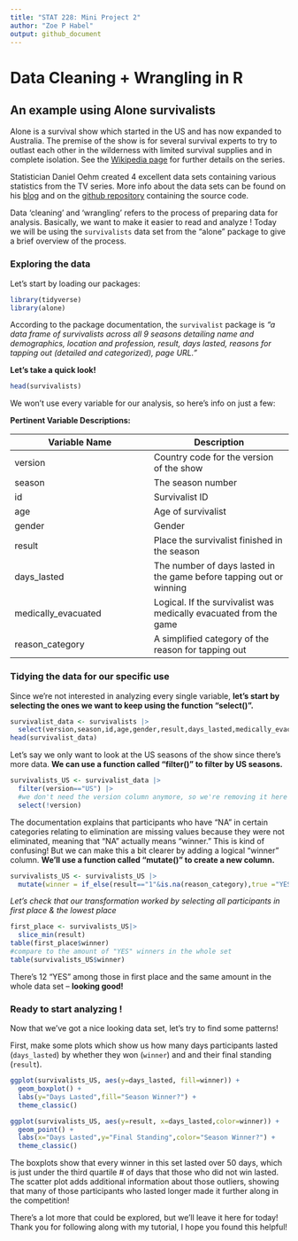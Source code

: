 ```yaml
---
title: "STAT 228: Mini Project 2"
author: "Zoe P Habel"
output: github_document
---
```


# Data Cleaning + Wrangling in R

## An example using Alone survivalists

Alone is a survival show which started in the US and has now expanded to Australia. The premise of the show is for several survival experts to try to outlast each other in the wilderness with limited survival supplies and in complete isolation. See the [Wikipedia page](https://en.wikipedia.org/wiki/Alone_(TV_series)) for further details on the series.

Statistician Daniel Oehm created 4 excellent data sets containing various statistics from the TV series. More info about the data sets can be found on his [blog](https://gradientdescending.com/alone-r-package-datasets-from-the-survival-tv-series/) and on the [github repository](https://github.com/doehm/alone) containing the source code.

Data 'cleaning' and 'wrangling' refers to the process of preparing data for analysis. Basically, we want to make it easier to read and analyze ! Today we will be using the `survivalists` data set from the "alone" package to give a brief overview of the process.

### Exploring the data

Let's start by loading our packages:

```r
library(tidyverse)
library(alone)
```

According to the package documentation, the `survivalist` package is *"a data frame of survivalists across all 9 seasons detailing name and demographics, location and profession, result, days lasted, reasons for tapping out (detailed and categorized), page URL."*

**Let's take a quick look!**

```r
head(survivalists)
```

We won't use every variable for our analysis, so here's info on just a few:

**Pertinent Variable Descriptions:**

| Variable Name | Description |
|------------------------------------|------------------------------------|
| version | Country code for the version of the show |
| season | The season number |
| id | Survivalist ID |
| age | Age of survivalist |
| gender | Gender |
| result | Place the survivalist finished in the season |
| days_lasted | The number of days lasted in the game before tapping out or winning |
| medically_evacuated | Logical. If the survivalist was medically evacuated from the game |
| reason_category | A simplified category of the reason for tapping out |

### Tidying the data for our specific use

Since we're not interested in analyzing every single variable, **let's start by selecting the ones we want to keep using the function "select()".**

```r
survivalist_data <- survivalists |>
  select(version,season,id,age,gender,result,days_lasted,medically_evacuated,reason_category)
head(survivalist_data)
```

Let's say we only want to look at the US seasons of the show since there's more data. **We can use a function called "filter()" to filter by US seasons.**

```r
survivalists_US <- survivalist_data |>
  filter(version=="US") |>
  #we don't need the version column anymore, so we're removing it here
  select(!version)
```

The documentation explains that participants who have "NA" in certain categories relating to elimination are missing values because they were not eliminated, meaning that "NA" actually means "winner." This is kind of confusing! But we can make this a bit clearer by adding a logical "winner" column. **We'll use a function called "mutate()" to create a new column.**

```r
survivalists_US <- survivalists_US |>
  mutate(winner = if_else(result=="1"&is.na(reason_category),true ="YES",false = "NO")) 
```

*Let's check that our transformation worked by selecting all participants in first place & the lowest place*

```r
first_place <- survivalists_US|>
  slice_min(result)
table(first_place$winner)
#compare to the amount of "YES" winners in the whole set
table(survivalists_US$winner)
```

There's 12 "YES" among those in first place and the same amount in the whole data set -- **looking good!**

### Ready to start analyzing !

Now that we've got a nice looking data set, let's try to find some patterns! 

First, make some plots which show us how many days participants lasted (`days_lasted`) by whether they won (`winner`) and and their final standing (`result`).

```r
ggplot(survivalists_US, aes(y=days_lasted, fill=winner)) +
  geom_boxplot() +
  labs(y="Days Lasted",fill="Season Winner?") +
  theme_classic()

ggplot(survivalists_US, aes(y=result, x=days_lasted,color=winner)) +
  geom_point() +
  labs(x="Days Lasted",y="Final Standing",color="Season Winner?") +
  theme_classic()
```
The boxplots show that every winner in this set lasted over 50 days, which is just under the third quartile # of days that those who did not win lasted. The scatter plot adds additional information about those outliers, showing that many of those participants who lasted longer made it further along in the competition!

There's a lot more that could be explored, but we'll leave it here for today! Thank you for following along with my tutorial, I hope you found this helpful!
